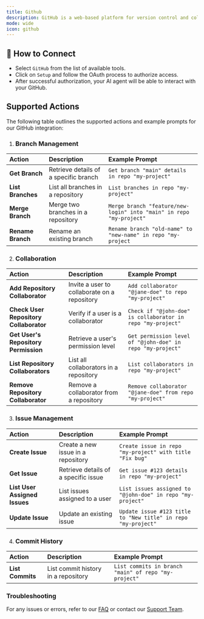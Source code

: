 ```yaml
---
title: Github
description: GitHub is a web-based platform for version control and collaboration on software development projects. 
mode: wide
icon: github
--- 
```


## 🔗 How to Connect
 
- Select `GitHub` from the list of available tools.
- Click on `Setup` and follow the OAuth process to authorize access.
- After successful authorization, your AI agent will be able to interact with your GitHub.
 
## Supported Actions
The following table outlines the supported actions and example prompts for our GitHub integration:

1. ### Branch Management

| Action          | Description                                         | Example Prompt                                                 |
| :-------------- | :--------------------------------------------------- | :---------------------------------------------------------------- |
|  **Get Branch**  | Retrieve details of a specific branch        | `Get branch "main" details in repo "my-project"` |
|  **List Branches**  | List all branches in a repository        | `List branches in repo "my-project"` |
|  **Merge Branch**  | Merge two branches in a repository        | `Merge branch "feature/new-login" into "main" in repo "my-project"` |
|  **Rename Branch**  | Rename an existing branch        | `Rename branch "old-name" to "new-name" in repo "my-project` |

2. ### Collaboration

| Action          | Description                                         | Example Prompt                                                 |
| :-------------- | :--------------------------------------------------- | :---------------------------------------------------------------- |
|  **Add Repository Collaborator**  | Invite a user to collaborate on a repository        | `Add collaborator "@jane-doe" to repo "my-project"` |
|  **Check User Repository Collaborator**  | Verify if a user is a collaborator        | `Check if "@john-doe" is collaborator in repo "my-project"` |
|  **Get User's Repository Permission**  | Retrieve a user's permission level        | `Get permission level of "@john-doe" in repo "my-project"` |
|  **List Repository Collaborators**  | List all collaborators in a repository      | `List collaborators in repo "my-project"` |
|  **Remove Repository Collaborator**  | Remove a collaborator from a repository      | `Remove collaborator "@jane-doe" from repo "my-project"` |

3. ### Issue Management

| Action          | Description                                         | Example Prompt                                                 |
| :-------------- | :--------------------------------------------------- | :---------------------------------------------------------------- |
|  **Create Issue**  | Create a new issue in a repository        | `Create issue in repo "my-project" with title "Fix bug"` |
|  **Get Issue**  | Retrieve details of a specific issue        | `Get issue #123 details in repo "my-project"` |
|  **List User Assigned Issues**  | List issues assigned to a user        | `List issues assigned to "@john-doe" in repo "my-project"` |
|  **Update Issue**  | Update an existing issue        | `Update issue #123 title to "New title" in repo "my-project"` |

4. ### Commit History


| Action          | Description                                         | Example Prompt                                                 |
| :-------------- | :--------------------------------------------------- | :---------------------------------------------------------------- |
|  **List Commits**  | List commit history in a repository        | `List commits in branch "main" of repo "my-project"` |

### Troubleshooting

For any issues or errors, refer to our [FAQ](/faq)  or contact our [Support Team](mailto:zeromagic.cloud@gmail.com?subject=Feedback).

